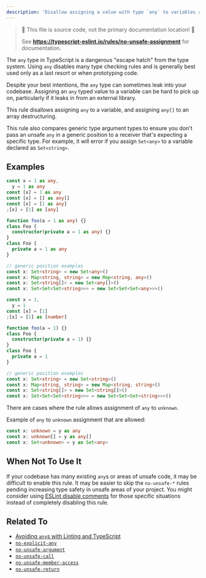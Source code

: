 ```yaml
---
description: 'Disallow assigning a value with type `any` to variables and properties.'
---
```



> 🛑 This file is source code, not the primary documentation location! 🛑
>
> See **https://typescript-eslint.io/rules/no-unsafe-assignment** for documentation.

The `any` type in TypeScript is a dangerous "escape hatch" from the type system.
Using `any` disables many type checking rules and is generally best used only as a last resort or when prototyping code.

Despite your best intentions, the `any` type can sometimes leak into your codebase.
Assigning an `any` typed value to a variable can be hard to pick up on, particularly if it leaks in from an external library.

This rule disallows assigning `any` to a variable, and assigning `any[]` to an array destructuring.

This rule also compares generic type argument types to ensure you don't pass an unsafe `any` in a generic position to a receiver that's expecting a specific type.
For example, it will error if you assign `Set<any>` to a variable declared as `Set<string>`.

## Examples

<Tabs>
<TabItem value="❌ Incorrect">

```ts
const x = 1 as any,
  y = 1 as any
const [x] = 1 as any
const [x] = [] as any[]
const [x] = [1 as any]
;[x] = [1] as [any]

function foo(a = 1 as any) {}
class Foo {
  constructor(private a = 1 as any) {}
}
class Foo {
  private a = 1 as any
}

// generic position examples
const x: Set<string> = new Set<any>()
const x: Map<string, string> = new Map<string, any>()
const x: Set<string[]> = new Set<any[]>()
const x: Set<Set<Set<string>>> = new Set<Set<Set<any>>>()
```

</TabItem>
<TabItem value="✅ Correct">

```ts
const x = 1,
  y = 1
const [x] = [1]
;[x] = [1] as [number]

function foo(a = 1) {}
class Foo {
  constructor(private a = 1) {}
}
class Foo {
  private a = 1
}

// generic position examples
const x: Set<string> = new Set<string>()
const x: Map<string, string> = new Map<string, string>()
const x: Set<string[]> = new Set<string[]>()
const x: Set<Set<Set<string>>> = new Set<Set<Set<string>>>()
```

</TabItem>
</Tabs>

There are cases where the rule allows assignment of `any` to `unknown`.

Example of `any` to `unknown` assignment that are allowed:

```ts showPlaygroundButton
const x: unknown = y as any
const x: unknown[] = y as any[]
const x: Set<unknown> = y as Set<any>
```

## When Not To Use It

If your codebase has many existing `any`s or areas of unsafe code, it may be difficult to enable this rule.
It may be easier to skip the `no-unsafe-*` rules pending increasing type safety in unsafe areas of your project.
You might consider using [ESLint disable comments](https://eslint.org/docs/latest/use/configure/rules#using-configuration-comments-1) for those specific situations instead of completely disabling this rule.

## Related To

- [Avoiding `any`s with Linting and TypeScript](/blog/avoiding-anys)
- [`no-explicit-any`](./no-explicit-any.mdx)
- [`no-unsafe-argument`](./no-unsafe-argument.mdx)
- [`no-unsafe-call`](./no-unsafe-call.mdx)
- [`no-unsafe-member-access`](./no-unsafe-member-access.mdx)
- [`no-unsafe-return`](./no-unsafe-return.mdx)
